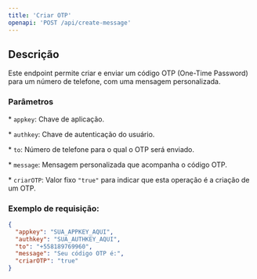 ```yaml
---
title: 'Criar OTP'
openapi: 'POST /api/create-message'
---
```


## Descrição

Este endpoint permite criar e enviar um código OTP (One-Time Password) para um número de telefone, com uma mensagem personalizada.

### Parâmetros

\* `appkey`: Chave de aplicação.

\* `authkey`: Chave de autenticação do usuário.

\* `to`: Número de telefone para o qual o OTP será enviado.

\* `message`: Mensagem personalizada que acompanha o código OTP.

\* `criarOTP`: Valor fixo `"true"` para indicar que esta operação é a criação de um OTP.

### Exemplo de requisição:

```json
{
  "appkey": "SUA_APPKEY_AQUI",
  "authkey": "SUA_AUTHKEY_AQUI",
  "to": "+558189769960",
  "message": "Seu código OTP é:",
  "criarOTP": "true"
}
```